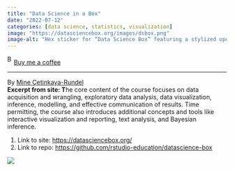 ```yaml
---
title: "Data Science in a Box"
date: "2022-07-12"
categories: [data science, statistics, visualization]
image: "https://datasciencebox.org/images/dsbox.png"
image-alt: "Hex sticker for “Data Science Box” featuring a stylized open cardboard box with a red lid, containing colorful abstract shapes representing data and graphs. The words “Data Science Box” appear in white on a navy blue background inside the hexagon."
---
```

<link href="https://fonts.googleapis.com/css?family=Cookie" rel="stylesheet"><a class="bmc-button" target="_blank" href="https://www.buymeacoffee.com/JoscelinRocha">![Buy me a coffee](https://cdn.buymeacoffee.com/buttons/bmc-new-btn-logo.svg){alt="Buy me a coffee" width="15" height="21"}Buy me a coffee</a>

------------------------------------------------------------------------
By [Mine Çetinkaya-Rundel](https://datasciencebox.org/)\
**Excerpt from site: T**he core content of the course focuses on data acquisition and wrangling, exploratory data analysis, data visualization, inference, modelling, and effective communication of results. Time permitting, the course also introduces additional concepts and tools like interactive visualization and reporting, text analysis, and Bayesian inference.

1.  Link to site: <https://datasciencebox.org/>
2.  Link to repo: <https://github.com/rstudio-education/datascience-box>

![](https://datasciencebox.org/images/dsbox.png)

